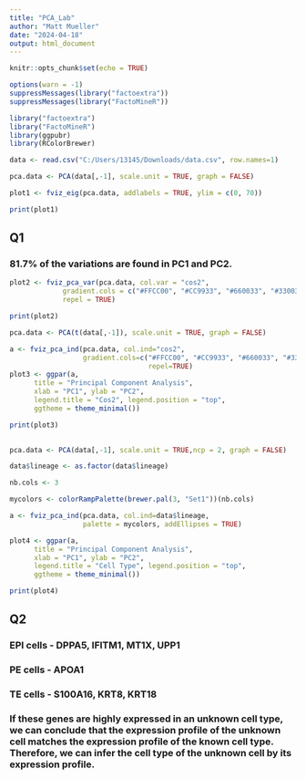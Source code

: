 ---
title: "PCA_Lab"
author: "Matt Mueller"
date: "2024-04-18"
output: html_document
---

```{r setup, include=FALSE}
knitr::opts_chunk$set(echo = TRUE)
```

```{r, echo = FALSE}
options(warn = -1)
suppressMessages(library("factoextra"))
suppressMessages(library("FactoMineR"))
```

```{r, echo = FALSE}
library("factoextra")
library("FactoMineR")
library(ggpubr)
library(RColorBrewer)
```

```{r}
data <- read.csv("C:/Users/13145/Downloads/data.csv", row.names=1)

pca.data <- PCA(data[,-1], scale.unit = TRUE, graph = FALSE)

plot1 <- fviz_eig(pca.data, addlabels = TRUE, ylim = c(0, 70))

print(plot1)

```


## Q1 
### 81.7% of the variations are found in PC1 and PC2.

```{r}
plot2 <- fviz_pca_var(pca.data, col.var = "cos2",
             gradient.cols = c("#FFCC00", "#CC9933", "#660033", "#330033"),
             repel = TRUE)

print(plot2)

pca.data <- PCA(t(data[,-1]), scale.unit = TRUE, graph = FALSE)

a <- fviz_pca_ind(pca.data, col.ind="cos2", 
                  gradient.cols=c("#FFCC00", "#CC9933", "#660033", "#330033"),
                                  repel=TRUE)
plot3 <- ggpar(a, 
      title = "Principal Component Analysis",
      xlab = "PC1", ylab = "PC2",
      legend.title = "Cos2", legend.position = "top",
      ggtheme = theme_minimal())

print(plot3)
      
```

```{r}
pca.data <- PCA(data[,-1], scale.unit = TRUE,ncp = 2, graph = FALSE)

data$lineage <- as.factor(data$lineage)

nb.cols <- 3

mycolors <- colorRampPalette(brewer.pal(3, "Set1"))(nb.cols)

a <- fviz_pca_ind(pca.data, col.ind=data$lineage,
                  palette = mycolors, addEllipses = TRUE)

plot4 <- ggpar(a, 
      title = "Principal Component Analysis",
      xlab = "PC1", ylab = "PC2",
      legend.title = "Cell Type", legend.position = "top",
      ggtheme = theme_minimal())

print(plot4)
```


## Q2 
###  EPI cells - DPPA5, IFITM1, MT1X, UPP1
###  PE cells - APOA1
###  TE cells - S100A16, KRT8, KRT18
###  If these genes are highly expressed in an unknown cell type, we can conclude that the expression profile of the unknown cell matches the expression profile of the known cell type. Therefore, we can infer the cell type of the unknown cell by its expression profile.